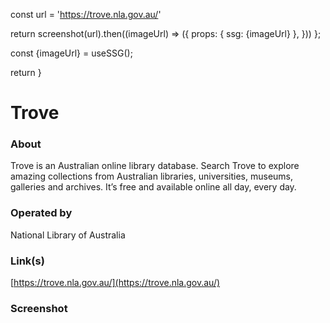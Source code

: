 
const url = 'https://trove.nla.gov.au/'

return screenshot(url).then((imageUrl) => ({
props: { ssg: {imageUrl} },
}))
};

const {imageUrl} = useSSG();

return <ScreenshotImage imageUrl={imageUrl}/>
}

# Trove

### About

Trove is an Australian online library database. Search Trove to explore amazing collections from Australian libraries, universities, museums, galleries and archives. It’s free and available online all day, every day.

### Operated by

National Library of Australia

### Link(s)

[https://trove.nla.gov.au/](https://trove.nla.gov.au/)

### Screenshot

<Screenshot />
